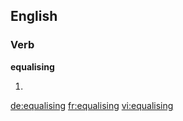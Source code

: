 ==English==

===Verb===
'''equalising'''

# {{present participle of|[[equalise]]}}

[[de:equalising]]
[[fr:equalising]]
[[vi:equalising]]